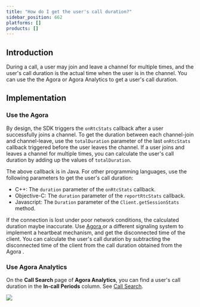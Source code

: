 ```yaml
---
title: "How do I get the user's call duration?"
sidebar_position: 662
platforms: []
products: []
---
```


## Introduction

During a call, a user may join and leave a <Vg k="VSDK" /> channel for multiple times, and the user's call duration is the actual time when the user is in the channel. You can use the the Agora <Vg k="VSDK" /> or Agora Analytics to get a user's call duration.

## Implementation

### Use the Agora <Vg k="VSDK" />

By design, the SDK triggers the <Link to="{{Global.API_REF_ANDROID_ROOT}}/class_irtcengineeventhandler.html#callback_irtcengineeventhandler_onrtcstats">`onRtcStats`</Link> callback after a user successfully joins a <Vg k="VSDK" /> channel. To get the duration between each channel-join and channel-leave, use the `totalDuration` parameter of the last `onRtcStats` callback triggered before the user leaves the channel. If a user joins and leaves a <Vg k="VSDK" /> channel for multiple times, you can calculate the user's call duration by adding up the values of `totalDuration`.

The above callback is in Java. For other programming languages, use the following parameters to get the user's call duration:
- C++: The `duration` parameter of the `onRtcStats` callback.
- Objective-C: The `duration` parameter of the `reportRtcStats` callback.
- Javascript: The `Duration` parameter of the `Client.getSessionStats` method.

If the connection is lost under poor network conditions, the calculated duration maybe inaccurate. Use [Agora <Vg k="MESS_SDK" />](/signaling/develop/manage-connection-states) or a different signaling system to implement a heartbeat mechanism, and get the disconnected time of the client. You can calculate the user's call duration by subtracting the disconnected time of the client from the call duration obtained from the Agora <Vg k="VSDK" />.

### Use Agora Analytics

On the **Call Search** page of **Agora Analytics**, you can find a user's call duration in the **In-call Periods** column. See [Call Search](/agora-analytics/analyze/video-voice-sdk/call-search#search).

![](https://web-cdn.agora.io/docs-files/1592406406894)
